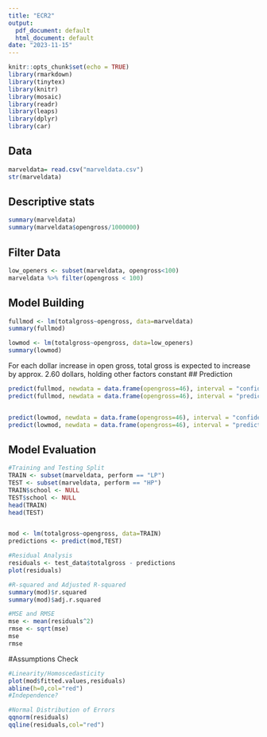 ```yaml
---
title: "ECR2"
output:
  pdf_document: default
  html_document: default
date: "2023-11-15"
---
```


```r
knitr::opts_chunk$set(echo = TRUE)
library(rmarkdown)
library(tinytex)
library(knitr)
library(mosaic)
library(readr)
library(leaps)
library(dplyr)
library(car)
```

## Data

```r
marveldata= read.csv("marveldata.csv")
str(marveldata)
```
## Descriptive stats
``` r
summary(marveldata)
summary(marveldata$opengross/1000000)
```

## Filter Data

```r
low_openers <- subset(marveldata, opengross<100)
marveldata %>% filter(opengross < 100)
```

## Model Building

```r
fullmod <- lm(totalgross~opengross, data=marveldata)
summary(fullmod)

lowmod <- lm(totalgross~opengross, data=low_openers)
summary(lowmod)

```
For each dollar increase in open gross, total gross is expected to increase by approx. 2.60 dollars, holding other factors constant
## Prediction

```r
predict(fullmod, newdata = data.frame(opengross=46), interval = "confidence")
predict(fullmod, newdata = data.frame(opengross=46), interval = "prediction")


predict(lowmod, newdata = data.frame(opengross=46), interval = "confidence")
predict(lowmod, newdata = data.frame(opengross=46), interval = "prediction")

```

## Model Evaluation

```r
#Training and Testing Split
TRAIN <- subset(marveldata, perform == "LP")
TEST <- subset(marveldata, perform == "HP")
TRAIN$school <- NULL
TEST$school <- NULL
head(TRAIN)
head(TEST)


mod <- lm(totalgross~opengross, data=TRAIN)
predictions <- predict(mod,TEST)

#Residual Analysis
residuals <- test_data$totalgross - predictions
plot(residuals)

#R-squared and Adjusted R-squared
summary(mod)$r.squared
summary(mod)$adj.r.squared

#MSE and RMSE
mse <- mean(residuals^2)
rmse <- sqrt(mse)
mse
rmse


```

#Assumptions Check

```r
#Linearity/Homoscedasticity
plot(mod$fitted.values,residuals)
abline(h=0,col="red")
#Independence?

#Normal Distribution of Errors
qqnorm(residuals)
qqline(residuals,col="red")

```

